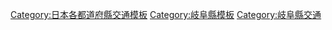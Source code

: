 {{日本行政區劃分類導航|交通模板}}
[[Category:日本各都道府縣交通模板|Category:日本各都道府縣交通模板]]
[[Category:岐阜縣模板|Category:岐阜縣模板]]
[[Category:岐阜縣交通|Category:岐阜縣交通]]